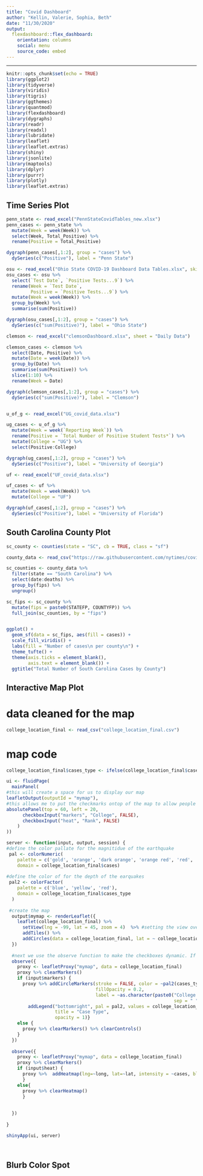 ```yaml
---
title: "Covid Dashboard"
author: "Kellin, Valerie, Sophia, Beth"
date: "11/30/2020"
output: 
  flexdashboard::flex_dashboard:
    orientation: columns
    social: menu
    source_code: embed
---
```


---

```r
knitr::opts_chunk$set(echo = TRUE)
library(ggplot2)
library(tidyverse)
library(viridis)
library(tigris)
library(ggthemes)
library(quantmod)
library(flexdashboard)
library(dygraphs)
library(readr)
library(readxl)
library(lubridate)
library(leaflet)
library(leaflet.extras)
library(shiny)
library(jsonlite)
library(maptools)
library(dplyr)
library(purrr)
library(plotly)
library(leaflet.extras)

```


## Time Series Plot


```r
penn_state <- read_excel("PennStateCovidTables_new.xlsx")
penn_cases <- penn_state %>%
  mutate(Week = week(Week)) %>%
  select(Week, Total_Positive) %>%
  rename(Positive = Total_Positive)

dygraph(penn_cases[,1:2], group = "cases") %>% 
  dySeries(c("Positive"), label = "Penn State")

osu <- read_excel("Ohio State COVID-19 Dashboard Data Tables.xlsx", skip = 5)
osu_cases <- osu %>%
  select(`Test Date`, `Positive Tests...9`) %>%
  rename(Week = `Test Date`, 
         Positive = `Positive Tests...9`) %>%
  mutate(Week = week(Week)) %>%
  group_by(Week) %>%
  summarise(sum(Positive))

dygraph(osu_cases[,1:2], group = "cases") %>% 
  dySeries(c("sum(Positive)"), label = "Ohio State")

clemson <- read_excel("clemsonDashboard.xlsx", sheet = "Daily Data") 

clemson_cases <- clemson %>%
  select(Date, Positive) %>%
  mutate(Date = week(Date)) %>%
  group_by(Date) %>%
  summarise(sum(Positive)) %>%
  slice(1:10) %>%
  rename(Week = Date)

dygraph(clemson_cases[,1:2], group = "cases") %>% 
  dySeries(c("sum(Positive)"), label = "Clemson")


u_of_g <- read_excel("UG_covid_data.xlsx")

ug_cases <- u_of_g %>%
  mutate(Week = week(`Reporting Week`)) %>%
  rename(Positive = `Total Number of Positive Student Tests*`) %>%
  mutate(College = "UG") %>%
  select(Positive:College)

dygraph(ug_cases[,1:2], group = "cases") %>% 
  dySeries(c("Positive"), label = "University of Georgia")

uf <- read_excel("UF_covid_data.xlsx")

uf_cases <- uf %>%
  mutate(Week = week(Week)) %>%
  mutate(College = "UF")

dygraph(uf_cases[,1:2], group = "cases") %>% 
  dySeries(c("Positive"), label = "University of Florida")
```









## South Carolina County Plot

```r
sc_county <- counties(state = "SC", cb = TRUE, class = "sf")

county_data <- read_csv("https://raw.githubusercontent.com/nytimes/covid-19-data/master/live/us-counties.csv")

sc_counties <- county_data %>%
  filter(state == "South Carolina") %>%
  select(date:deaths) %>% 
  group_by(fips) %>% 
  ungroup()

sc_fips <- sc_county %>% 
  mutate(fips = paste0(STATEFP, COUNTYFP)) %>% 
  full_join(sc_counties, by = "fips") 


ggplot() + 
  geom_sf(data = sc_fips, aes(fill = cases)) +
  scale_fill_viridis() +
  labs(fill = "Number of cases\n per county\n") +
  theme_tufte() +
  theme(axis.ticks = element_blank(),
        axis.text = element_blank()) +
  ggtitle("Total Number of South Carolina Cases by County")

```






## Interactive Map Plot

# data cleaned for the map
```r
college_location_final <- read_csv("college_location_final.csv")


```
# map code

```r

college_location_final$cases_type <- ifelse(college_location_final$cases <= 100, "low", ifelse(college_location_final$cases <= 500, "moderate", ifelse(college_location_final$cases > 500, "severe", "NA")))

ui <- fluidPage(
  mainPanel( 
#this will create a space for us to display our map
leafletOutput(outputId = "mymap"), 
#this allows me to put the checkmarks ontop of the map to allow people to view earthquake depth or overlay a heatmap
absolutePanel(top = 60, left = 20, 
      checkboxInput("markers", "College", FALSE),
      checkboxInput("heat", "Rank", FALSE)
    )
))

server <- function(input, output, session) {
#define the color pallate for the magnitidue of the earthquake
 pal <- colorNumeric(
    palette = c('gold', 'orange', 'dark orange', 'orange red', 'red', 'dark red'),
    domain = college_location_final$cases)
  
#define the color of for the depth of the earquakes
 pal2 <- colorFactor(
    palette = c('blue', 'yellow', 'red'),
    domain = college_location_final$cases_type
  )
 
 #create the map
  output$mymap <- renderLeaflet({
    leaflet(college_location_final) %>% 
      setView(lng = -99, lat = 45, zoom = 4)  %>% #setting the view over ~ center of North America
      addTiles() %>% 
      addCircles(data = college_location_final, lat = ~ college_location_final$lat, lng = ~ college_location_final$long, weight = 1, radius = ~sqrt(cases)*1000, popup = ~as.character(cases), label = ~as.character(paste0("Cases: ", sep = " ", cases, sep = " ", "College: ", sep = " ", college, sep =" ", "County: ", sep = " ", county.x)), color = ~pal(cases), fillOpacity = 0.5)
  })
  
  #next we use the observe function to make the checkboxes dynamic. If you leave this part out you will see that the checkboxes, when clicked on the first time, display our filters...But if you then uncheck them they stay on. So we need to tell the server to update the map when the checkboxes are unchecked.
  observe({
    proxy <- leafletProxy("mymap", data = college_location_final)
    proxy %>% clearMarkers()
    if (input$markers) {
      proxy %>% addCircleMarkers(stroke = FALSE, color = ~pal2(cases_type),
                                 fillOpacity = 0.2, 
                                 label = ~as.character(paste0("College: ", 
                                                              sep = " ", college))) %>%
        addLegend("bottomright", pal = pal2, values = college_location_final$cases_type,
                  title = "Case Type",
                  opacity = 1)}
    else {
      proxy %>% clearMarkers() %>% clearControls()
    }
  })
  
  observe({
    proxy <- leafletProxy("mymap", data = college_location_final)
    proxy %>% clearMarkers()
    if (input$heat) {
      proxy %>%  addHeatmap(lng=~long, lat=~lat, intensity = ~cases, blur =  10, max = 0.05, radius = 15) 
      }
    else{
      proxy %>% clearHeatmap()
      }
    
    
  })
  
}

shinyApp(ui, server)




```




## Blurb Color Spot

```r

```



